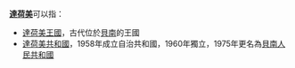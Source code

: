 {{NoteTA
|1=zh-cn:贝宁;zh-tw:貝南;zh-hk:貝寧
}}
'''[[達荷美|達荷美]]'''可以指：
*[[達荷美王國|達荷美王國]]，古代位於[[貝南|貝南]]的王國
*[[達荷美共和國|達荷美共和國]]，1958年成立自治共和國，1960年獨立，1975年更名為[[貝南人民共和國|貝南人民共和國]]
{{disambig}}